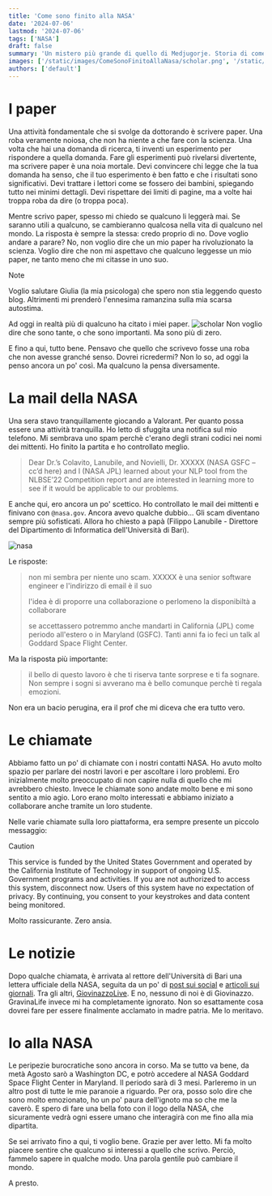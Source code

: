 ```yaml
---
title: 'Come sono finito alla NASA'
date: '2024-07-06'
lastmod: '2024-07-06'
tags: ['NASA']
draft: false
summary: 'Un mistero più grande di quello di Medjugorje. Storia di come sono finito a collaborare con la NASA.'
images: ['/static/images/ComeSonoFinitoAllaNasa/scholar.png', '/static/images/ComeSonoFinitoAllaNasa/message.png']
authors: ['default']
---
```

# I paper
Una attività fondamentale che si svolge da dottorando è scrivere paper.
Una roba veramente noiosa, che non ha niente a che fare con la scienza. Una volta che hai una domanda di ricerca, ti inventi un esperimento per rispondere a quella domanda. Fare gli esperimenti può rivelarsi divertente, ma scrivere paper è una noia mortale.
Devi convincere chi legge che la tua domanda ha senso, che il tuo esperimento è ben fatto e che i risultati sono significativi. Devi trattare i lettori come se fossero dei bambini, spiegando tutto nei minimi dettagli. Devi rispettare dei limiti di pagine, ma a volte hai troppa roba da dire (o troppa poca).

Mentre scrivo paper, spesso mi chiedo se qualcuno li leggerà mai. Se saranno utili a qualcuno, se cambieranno qualcosa nella vita di qualcuno nel mondo. La risposta è sempre la stessa: credo proprio di no. Dove voglio andare a parare? No, non voglio dire che un mio paper ha rivoluzionato la scienza. Voglio dire che non mi aspettavo che qualcuno leggesse un mio paper, ne tanto meno che mi citasse in uno suo.

> [!NOTE]
> Voglio salutare Giulia (la mia psicologa) che spero non stia leggendo questo blog. Altrimenti mi prenderò l'ennesima ramanzina sulla mia scarsa autostima.

Ad oggi in realtà più di qualcuno ha citato i miei paper. 
![scholar](/static/images/ComeSonoFinitoAllaNasa/scholar.png)
Non voglio dire che sono tante, o che sono importanti. Ma sono più di zero.

E fino a qui, tutto bene.
Pensavo che quello che scrivevo fosse una roba che non avesse granché senso. Dovrei ricredermi? Non lo so, ad oggi la penso ancora un po' così. Ma qualcuno la pensa diversamente.

# La mail della NASA

Una sera stavo tranquillamente giocando a Valorant. Per quanto possa essere una attività tranquilla. Ho letto di sfuggita una notifica sul mio telefono. Mi sembrava uno spam perchè c'erano degli strani codici nei nomi dei mittenti. Ho finito la partita e ho controllato meglio.


> Dear Dr.’s Colavito, Lanubile, and Novielli, 
> Dr. XXXXX (NASA GSFC – cc’d here) and I (NASA JPL) learned about your NLP tool from the NLBSE’22 Competition report and are interested in learning more to see if it would be applicable to our problems.

E anche qui, ero ancora un po' scettico. Ho controllato le mail dei mittenti e finivano con `@nasa.gov`. Ancora avevo qualche dubbio...
Gli scam diventano sempre più sofisticati. Allora ho chiesto a papà (Filippo Lanubile - Direttore del Dipartimento di Informatica dell'Università di Bari).

![nasa](/static/images/ComeSonoFinitoAllaNasa/message.png)

Le risposte:
> non mi sembra per niente uno scam. XXXXX è una senior software engineer e l'indirizzo di email è il suo
> 
> l'idea è di proporre una collaborazione o perlomeno la disponibiltà a collaborare
> 
> se accettassero potremmo anche mandarti in California (JPL) come periodo all'estero o in Maryland (GSFC). Tanti anni fa io feci un talk al Goddard Space Flight Center.

Ma la risposta più importante:

> il bello di questo lavoro è che ti riserva tante sorprese e ti fa sognare. Non sempre i sogni si avverano ma è bello comunque perchè ti regala emozioni.

Non era un bacio perugina, era il prof che mi diceva che era tutto vero.

# Le chiamate
Abbiamo fatto un po' di chiamate con i nostri contatti NASA. Ho avuto molto spazio per parlare dei nostri lavori e per ascoltare i loro problemi. Ero inizialmente molto preoccupato di non capire nulla di quello che mi avrebbero chiesto. Invece le chiamate sono andate molto bene e mi sono sentito a mio agio. Loro erano molto interessati e abbiamo iniziato a collaborare anche tramite un loro studente.

Nelle varie chiamate sulla loro piattaforma, era sempre presente un piccolo messaggio:

> [!CAUTION]
> This service is funded by the United States Government and operated by the California Institute of Technology in support of ongoing U.S. Government programs and activities. If you are not authorized to access this system, disconnect now. Users of this system have no expectation of privacy. By continuing, you consent to your keystrokes and data content being monitored.

Molto rassicurante. Zero ansia.

# Le notizie
Dopo qualche chiamata, è arrivata al rettore dell'Università di Bari una lettera ufficiale della NASA, seguita da un po' di [post sui social](https://www.instagram.com/unibaofficial/p/Cwm1PqWNbbY/?ref=!&hl=en) e [articoli sui giornali](https://www.ansa.it/puglia/notizie/2023/08/31/uniba-collabora-con-la-nasa-per-il-mars-exploration-program_b4fcb9e4-4d61-4460-b6f3-33552c06ae54.html). Tra gli altri, [GiovinazzoLive](https://giovinazzolive.it/2023/09/01/ricercatori-uniba-nel-programma-nasa-per-raggiungere-marte/). E no, nessuno di noi è di Giovinazzo.
GravinaLife invece mi ha completamente ignorato. Non so esattamente cosa dovrei fare per essere finalmente acclamato in madre patria. Me lo meritavo.

# Io alla NASA
Le peripezie burocratiche sono ancora in corso. Ma se tutto va bene, da metà Agosto sarò a Washington DC, e potrò accedere al NASA Goddard Space Flight Center in Maryland. 
Il periodo sarà di 3 mesi. Parleremo in un altro post di tutte le mie paranoie a riguardo.
Per ora, posso solo dire che sono molto emozionato, ho un po' paura dell'ignoto ma so che me la caverò. E spero di fare una bella foto con il logo della NASA, che sicuramente vedrà ogni essere umano che interagirà con me fino alla mia dipartita.

Se sei arrivato fino a qui, ti voglio bene. Grazie per aver letto. Mi fa molto piacere sentire che qualcuno si interessi a quello che scrivo. Perciò, fammelo sapere in qualche modo. Una parola gentile può cambiare il mondo.

A presto.
